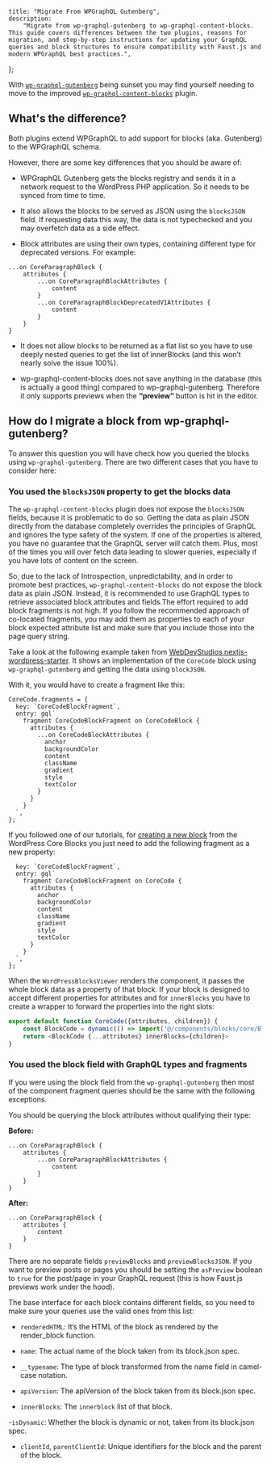 	title: "Migrate From WPGraphQL Gutenberg",
	description:
		"Migrate from wp-graphql-gutenberg to wp-graphql-content-blocks. This guide covers differences between the two plugins, reasons for migration, and step-by-step instructions for updating your GraphQL queries and block structures to ensure compatibility with Faust.js and modern WPGraphQL best practices.",
};

With [`wp-graphql-gutenberg`](https://github.com/pristas-peter/wp-graphql-gutenberg) being sunset you may find yourself needing to move to the improved [`wp-graphql-content-blocks`](https://github.com/wpengine/wp-graphql-content-blocks) plugin.

## What's the difference?

Both plugins extend WPGraphQL to add support for blocks (aka. Gutenberg) to the WPGraphQL schema.

However, there are some key differences that you should be aware of:

- WPGraphQL Gutenberg gets the blocks registry and sends it in a network request to the WordPress PHP application. So it needs to be synced from time to time.

- It also allows the blocks to be served as JSON using the `blocksJSON` field. If requesting data this way, the data is not typechecked and you may overfetch data as a side effect.

- Block attributes are using their own types, containing different type for deprecated versions. For example:

```gql
...on CoreParagraphBlock {
    attributes {
        ...on CoreParagraphBlockAttributes {
            content
        }
        ...on CoreParagraphBlockDeprecatedV1Attributes {
            content
        }
    }
}
```

- It does not allow blocks to be returned as a flat list so you have to use deeply nested queries to get the list of innerBlocks (and this won’t nearly solve the issue 100%).

- wp-graphql-content-blocks does not save anything in the database (this is actually a good thing) compared to wp-graphql-gutenberg. Therefore it only supports previews when the **“preview”** button is hit in the editor.

## How do I migrate a block from wp-graphql-gutenberg?

To answer this question you will have check how you queried the blocks using `wp-graphql-gutenberg`. There are two different cases that you have to consider here:

### You used the `blocksJSON` property to get the blocks data

The `wp-graphql-content-blocks` plugin does not expose the `blocksJSON` fields, because it is problematic to do so. Getting the data as plain JSON directly from the database completely overrides the principles of GraphQL and ignores the type safety of the system. If one of the properties is altered, you have no guarantee that the GraphQL server will catch them. Plus, most of the times you will over fetch data leading to slower queries, especially if you have lots of content on the screen.

So, due to the lack of Introspection, unpredictability, and in order to promote best practices, `wp-graphql-content-blocks` do not expose the block data as plain JSON. Instead, it is recommended to use GraphQL types to retrieve associated block attributes and fields.The effort required to add block fragments is not high. If you follow the recommended approach of co-located fragments, you may add them as properties to each of your block expected attribute list and make sure that you include those into the page query string.

Take a look at the following example taken from [WebDevStudios nextjs-wordpress-starter](https://github.com/WebDevStudios/nextjs-wordpress-starter/blob/main/components/blocks/core/BlockCode/BlockCode.js). It shows an implementation of the `CoreCode` block using `wp-graphql-gutenberg` and getting the data using `blockJSON`.

With it, you would have to create a fragment like this:

```gql
CoreCode.fragments = {
  key: `CoreCodeBlockFragment`,
  entry: gql`
    fragment CoreCodeBlockFragment on CoreCodeBlock {
      attributes {
        ...on CoreCodeBlockAttributes {
          anchor
          backgroundColor
          content
          className
          gradient
          style
          textColor
        }
      }
    }
  `,
};
```

If you followed one of our tutorials, for [creating a new block](insert-url-here-when-ready) from the WordPress Core Blocks you just need to add the following fragment as a new property:

```gql CoreCode.fragments = {
  key: `CoreCodeBlockFragment`,
  entry: gql`
    fragment CoreCodeBlockFragment on CoreCode {
      attributes {
        anchor
        backgroundColor
        content
        className
        gradient
        style
        textColor
      }
    }
  `,
};
```

When the `WordPressBlocksViewer` renders the component, it passes the whole block data as a property of that block. If your block is designed to accept different properties for attributes and for `innerBlocks` you have to create a wrapper to forward the properties into the right slots:

```js title="CoreCode.js"
export default function CoreCode({attributes, children}) {
    const BlockCode = dynamic(() => import('@/components/blocks/core/BlockCode'))
    return <BlockCode {...attributes} innerBlocks={children}>
}
```

### You used the block field with GraphQL types and fragments

If you were using the block field from the `wp-graphql-gutenberg` then most of the component fragment queries should be the same with the following exceptions.

You should be querying the block attributes without qualifying their type:

**Before:**

```gql
...on CoreParagraphBlock {
    attributes {
        ...on CoreParagraphBlockAttributes {
            content
        }
    }
}
```

**After:**

```gql
...on CoreParagraphBlock {
    attributes {
        content
    }
}
```

There are no separate fields `previewBlocks` and `previewBlocksJSON`. If you want to preview posts or pages you should be setting the `asPreview` boolean to `true` for the post/page in your GraphQL request (this is how Faust.js previews work under the hood).

The base interface for each block contains different fields, so you need to make sure your queries use the valid ones from this list:

- `renderedHTML`: It’s the HTML of the block as rendered by the render_block function.

- `name`: The actual name of the block taken from its block.json spec.

- `__typename`: The type of block transformed from the name field in camel-case notation.

- `apiVersion`: The apiVersion of the block taken from its block.json spec.

- `innerBlocks`: The `innerblock` list of that block.

-`isDynamic`: Whether the block is dynamic or not, taken from its block.json spec.

- `clientId`, `parentClientId`: Unique identifiers for the block and the parent of the block.
